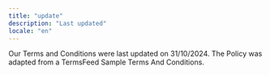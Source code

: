 ```yaml
---
title: "update"
description: "Last updated"
locale: "en"
---
```


Our Terms and Conditions were last updated on 31/10/2024. The Policy was adapted from a TermsFeed Sample Terms And Conditions.